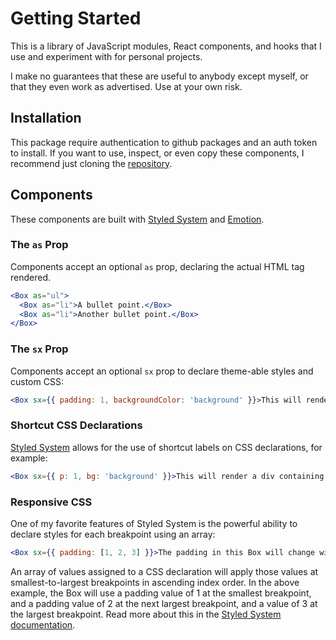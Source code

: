 
<Meta title="Documentation/Getting Started" />

# Getting Started

This is a library of JavaScript modules, React components, and hooks that I use and experiment with for personal projects.

I make no guarantees that these are useful to anybody except myself, or that they even work as advertised. Use at your own risk.

## Installation

This package require authentication to github packages and an auth token to install. If you want to use, inspect, or even copy these components, I recommend just cloning the <a href="https://github.com/theresamclaird/atomic">repository</a>.

## Components

These components are built with <a href="https://styled-system.com/">Styled System</a> and <a href="https://emotion.sh/docs/introduction">Emotion</a>.

### The `as` Prop

Components accept an optional `as` prop, declaring the actual HTML tag rendered.

```jsx
<Box as="ul">
  <Box as="li">A bullet point.</Box>
  <Box as="li">Another bullet point.</Box>
</Box>
```

### The `sx` Prop

Components accept an optional `sx` prop to declare theme-able styles and custom CSS:

```jsx
<Box sx={{ padding: 1, backgroundColor: 'background' }}>This will render a div containing this text.</Box>
```

### Shortcut CSS Declarations

<a href="https://styled-system.com/api">Styled System</a> allows for the use of shortcut labels on CSS declarations, for example:

```jsx
<Box sx={{ p: 1, bg: 'background' }}>This will render a div containing this text.</Box>
```

### Responsive CSS

One of my favorite features of Styled System is the powerful ability to declare styles for each breakpoint using an array:

```jsx
<Box sx={{ padding: [1, 2, 3] }}>The padding in this Box will change with each breakpoint.</Box>
```

An array of values assigned to a CSS declaration will apply those values at smallest-to-largest breakpoints in ascending index order. In the above example, the Box will use a padding value of 1 at the smallest breakpoint, and a padding value of 2 at the next largest breakpoint, and a value of 3 at the largest breakpoint. Read more about this in the <a href="https://styled-system.com/responsive-styles">Styled System documentation</a>.